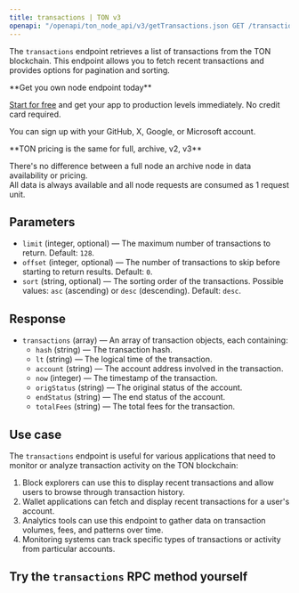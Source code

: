 ---
title: transactions | TON v3
openapi: "/openapi/ton_node_api/v3/getTransactions.json GET /transactions"
---

The `transactions` endpoint retrieves a list of transactions from the TON blockchain. This endpoint allows you to fetch recent transactions and provides options for pagination and sorting.

<Check>
**Get you own node endpoint today**

[Start for free](https://console.chainstack.com/) and get your app to production levels immediately. No credit card required.

You can sign up with your GitHub, X, Google, or Microsoft account.
</Check>

<Note>
**TON pricing is the same for full, archive, v2, v3**

There's no difference between a full node an archive node in data availability or pricing.  
All data is always available and all node requests are consumed as 1 request unit.
</Note>

  

## Parameters

* `limit` (integer, optional) — The maximum number of transactions to return. Default: `128`.
* `offset` (integer, optional) — The number of transactions to skip before starting to return results. Default: `0`.
* `sort` (string, optional) — The sorting order of the transactions. Possible values: `asc` (ascending) or `desc` (descending). Default: `desc`.

## Response

* `transactions` (array) — An array of transaction objects, each containing:
  + `hash` (string) — The transaction hash.
  + `lt` (string) — The logical time of the transaction.
  + `account` (string) — The account address involved in the transaction.
  + `now` (integer) — The timestamp of the transaction.
  + `origStatus` (string) — The original status of the account.
  + `endStatus` (string) — The end status of the account.
  + `totalFees` (string) — The total fees for the transaction.

## Use case

The `transactions` endpoint is useful for various applications that need to monitor or analyze transaction activity on the TON blockchain:

1. Block explorers can use this to display recent transactions and allow users to browse through transaction history.
2. Wallet applications can fetch and display recent transactions for a user's account.
3. Analytics tools can use this endpoint to gather data on transaction volumes, fees, and patterns over time.
4. Monitoring systems can track specific types of transactions or activity from particular accounts.

## Try the `transactions` RPC method yourself